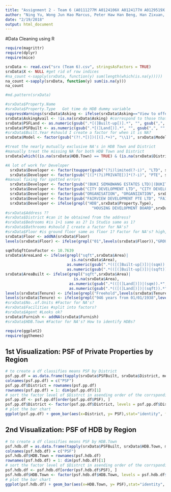```yaml
---
title: "Assignment 2 - Team 6 (A0111277M A0124106X A0124177H A0129519X A0130771M)"
author: "Ning Yu, Wong Jun Hao Marcus, Peter Haw Han Beng, Han Zixuan, Daniel Wong Sing Dong"
date: "2/19/2018"
output: html_document
---
```



#Data Cleaning using R
```r
require(magrittr)
require(dplyr)
require(mice)

srxData <- read.csv("srx (Team 6).csv", stringsAsFactors = TRUE)
srxData$X <- NULL #get rid of row indices
#na_count <-sapply(srxData, function(y) sum(length(which(is.na(y)))))
na_count <-sapply(srxData, function(y) sum(is.na(y)))
na_count

#md.pattern(srxData)

#srxData$Property.Name
#srxData$Property.Type   Got time do HDB dummy variable
suppressWarnings(srxData$Asking <- ifelse(srxData$Asking=="View to offer", NA, as.numeric(gsub(",", "", gsub("\\$", "", srxData$Asking)))))
srxData$AskingAvail <- !is.na(srxData$Asking) #correspond to those that do not offer their prices. More expensive?. PSF also missing for same reason.
srxData$PSFLand <- as.numeric(gsub(".*[(]Built-up[)].*", "", gsub(",", "", gsub(".*\\$([0-9,]+(?=\\s+psf\\s+[(]Land[)])).*", "\\1", srxData$PSF, perl = TRUE)))) #creates a new numeric vector to store PSF by Land #should I create a factor for when it is NA?
srxData$PSFBuilt <- as.numeric(gsub(".*[(]Land[)].*", "", gsub(",", "", gsub(".*\\$([0-9,]+(?=\\s+psf\\s+[(]Built-up[)])).*", "\\1", srxData$PSF, perl = TRUE)))) #creates a new numeric vector to store PSF by Built
#srxData$Built.Year #should I create a factor for when it is NA?
srxData$Model <- factor(gsub("(?!.*[)])([(].*+)", "\\1)", srxData$Model, perl = TRUE)) #closes unclosed round brackets in the data

#treat the nearly mutually exclusive NA's in HDB Town and District
#manually treat the missing NA for both HDB Town and District
srxData[which((is.na(srxData$HDB.Town) == TRUE) & (is.na(srxData$District) == TRUE)),]$HDB.Town <- "Queenstown"

#A lot of work for Developer
  srxData$Developer <- factor(toupper(gsub("(?i)limited(?-i)", "LTD", srxData$Developer)))
  srxData$Developer <- factor(gsub("[(]*(?i)PRIVATE[)]*(?-i)", "PTE", srxData$Developer, perl = TRUE))
#manual fixing for spotted errors
  srxData$Developer <- factor(gsub("(BUKI SEMABWANG ESTATES LTD)|(BUKIT SEMABWANG ESTATES LTD)", "BUKIT SEMBAWANG ESTATES LIMITED", srxData$Developer)) #should have a dummy for every company. Not sure ASTON and ASTOR are same companies.
  srxData$Developer <- factor(gsub("CITY DEVELOPMENT LTD", "CITY DEVELOPMENTS LTD", srxData$Developer))
  srxData$Developer <- factor(gsub("ORGANISATION", "ORGANIZATION", srxData$Developer))
  srxData$Developer <- factor(gsub("FAIRVIEW DEVELOPMENT PTE LTD", "FAIRVIEW DEVELOPMENTS PTE LTD", srxData$Developer))
  srxData$Developer <- ifelse(grepl("HDB",srxData$Property.Type),
                                      "HOUSING DEVELOPMENT BOARD",srxData$Developer)
#srxData$Address ??
#srxData$District #can it be obtained from the address?
#srxData$Bedrooms #is 1+1 same as 2? Is Studio same as 1?
#srxData$Bathrooms #should I create a factor for NA's?
#srxData$Floor #is ground floor same as floor 1? Factor for NA's? high, low and mid floors - how to use?
srxData$Floor <- addNA(srxData$Floor)
levels(srxData$Floor) <- ifelse(grepl("01",levels(srxData$Floor)),"GROUND",levels(srxData$Floor))

sqmToSqftConvFactor <- 10.7639
srxData$AreaLand <- ifelse(grepl("sqft",srxData$Area)|
                             is.na(srxData$Area),
                           as.numeric(gsub(".*(([(]Built-up[)])|(sqm)).*", "", gsub(",", "", gsub("^.*(\\s|^)([0-9,]+(?=\\s+sqft\\s+[(]Land[)])).*", "\\2", srxData$Area, perl = TRUE)))), 
                           as.numeric(gsub(".*(([(]Built-up[)])|(sqft)).*", "", gsub(",", "", gsub("^.*(\\s|^)([0-9,]+(?=\\s+sqm\\s+[(]Land[)])).*", "\\2", srxData$Area, perl = TRUE))))*sqmToSqftConvFactor)
srxData$AreaBuilt <- ifelse(grepl("sqft",srxData$Area)|
                              is.na(srxData$Area),
                            as.numeric(gsub(".*(([(]Land[)])|(sqm)).*", "", gsub(",", "", gsub("^.*(\\s|^)([0-9,]+(?=\\s+sqft\\s+[(]Built-up[)])).*", "\\2", srxData$Area, perl = TRUE)))), 
                            as.numeric(gsub(".*(([(]Land[)])|(sqft)).*", "", gsub(",", "", gsub("^.*(\\s|^)([0-9,]+(?=\\s+sqm\\s+[(]Built-up[)])).*", "\\2", srxData$Area, perl = TRUE))))*sqmToSqftConvFactor)
levels(srxData$Tenure) <- ifelse(grepl("Freehold",levels(srxData$Tenure)),"FREEHOLD",levels(srxData$Tenure)) #can I just leave the factors as they are? Factor for NA's?
levels(srxData$Tenure) <- ifelse(grepl("946 years from 01/01/1938",levels(srxData$Tenure)) | grepl("946 years from 23/06/1938",levels(srxData$Tenure)) | grepl("947 years from 05/10/1934",levels(srxData$Tenure)),"999 years",levels(srxData$Tenure))
#srxData$No..of.Units #Factor for NA's?
#srxData$Facilities #split into factors?
#srxData$Agent #Looks ok?
srxData$Furnish <- addNA(srxData$Furnish)
#srxData$HDB.Town #Factor for NA's? How to identify HDBs?
```


```r
require(ggplot2)
require(ggthemes)
```

## 1st Visualization: PSF of Private Properties by Region
```r
# to create a df classifies means PSF by District
psf.pp.df = as.data.frame(tapply(srxData$PSFBuilt, srxData$District, mean, na.rm=TRUE))
colnames(psf.pp.df) = c("PSF")
psf.pp.df$District = rownames(psf.pp.df)
rownames(psf.pp.df) = 1: dim(psf.pp.df)[1]
# sort the factor level of $Distrct in asending order of the corrsponding PSF value (for ploting)
psf.pp.df <- psf.pp.df[order(psf.pp.df$PSF), ]
psf.pp.df$District <- factor(psf.pp.df$District, levels = psf.pp.df$District[order(psf.pp.df$PSF)])
# plot the bar chart 
ggplot(psf.pp.df) + geom_bar(aes(x=District, y= PSF),stat="identity", fill="lightpink") + coord_flip()  + labs(x="", y="PSF") + ggtitle("Average PSF of Private Properties by Region") + theme(axis.text.y=element_text(size = rel(0.8))) + theme_minimal() 
```

## 2nd Visualization: PSF of HDB by Region
```r
# to create a df classifies means PSF by HDB.Town
psf.hdb.df = as.data.frame(tapply(srxData$PSFBuilt, srxData$HDB.Town, mean, na.rm=TRUE))
colnames(psf.hdb.df) = c("PSF")
psf.hdb.df$HDB.Town = rownames(psf.hdb.df)
rownames(psf.hdb.df) = 1: dim(psf.hdb.df)[1]
# sort the factor level of $Distrct in asending order of the corrsponding PSF value (for ploting)
psf.hdb.df <- psf.hdb.df[order(psf.hdb.df$PSF), ]
psf.hdb.df$HDB.Town <- factor(psf.hdb.df$HDB.Town, levels = psf.hdb.df$HDB.Town[order(psf.hdb.df$PSF)])
# plot the bar chart 
ggplot(psf.hdb.df) + geom_bar(aes(x=HDB.Town, y= PSF),stat="identity", fill="lightblue") + coord_flip()  + labs(x="", y="PSF") + ggtitle("Average PSF of HDB by Region") + theme(axis.text.y=element_text(size = rel(0.8))) + theme_minimal() 
```
